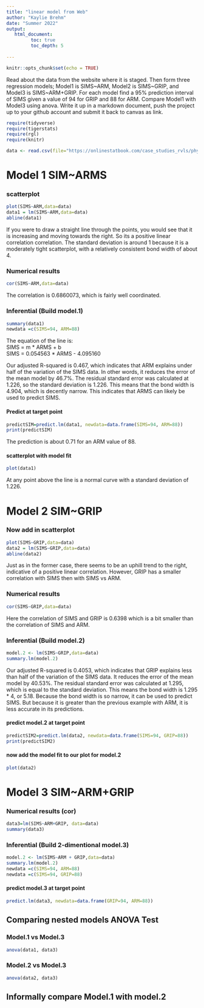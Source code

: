 ```yaml
---
title: "linear model from Web"
author: "Kaylie Brehm"
date: "Summer 2022"
output:
   html_document:
         toc: true
         toc_depth: 5
        
---
```


```r
knitr::opts_chunk$set(echo = TRUE)
```

Read about the data from the website where it is staged.  Then form three regression models; Model1 is SIMS~ARM, Model2 is SIMS~GRIP, and Model3 is SIMS~ARM+GRIP. For each model find a 95% prediction interval of SIMS given a value of 94  for GRIP and 88 for ARM. Compare Model1 with Model3 using anova. Write it up in a markdown document, push the project up to your github account and submit it back to canvas as link. 

 


```r
require(tidyverse)
require(tigerstats)
require(rgl)
require(knitr)

```

```r
data <- read.csv(file="https://onlinestatbook.com/case_studies_rvls/physical_strength/data.txt",sep="",header=TRUE)  

```

# Model 1 SIM~ARMS



### scatterplot

```r
plot(SIMS~ARM,data=data)
data1 = lm(SIMS~ARM,data=data)
abline(data1)
```

If you were to draw a straight line through the points, you would see that it is increasing and moving towards the right. So its a positive linear correlation correlation. The standard deviation is around 1 because it is a moderately tight scatterplot, with a relatively consistent bond width of about 4.

### Numerical results

```r
cor(SIMS~ARM,data=data)
```

The correlation is 0.6860073, which is fairly well coordinated.

### Inferential  (Build model.1)

```r
summary(data1)
newdata =c(SIMS=94, ARM=88)
```

The equation of the line is:   
SIMS = m * ARMS + b   
SIMS = 0.054563 * ARMS - 4.095160   

Our adjusted R-squared is 0.467, which indicates that ARM explains under half of the variation of the SIMS data. In other words, it reduces the error of the mean model by 46.7%. The residual standard error was calculated at 1.226, so the standard deviation is 1.226. This means that the bond width is 4.904, which is decently narrow. This indicates that ARMS can likely be used to predict SIMS.

#### Predict at target point

```r
predictSIM=predict.lm(data1, newdata=data.frame(SIMS=94, ARM=88))
print(predictSIM)
```

The prediction is about 0.71 for an ARM value of 88.

#### scatterplot with model fit
  
```r
plot(data1)
```
  
  
At any point above the line is a normal curve with a standard deviation of 1.226.

# Model 2 SIM~GRIP

### Now add in scatterplot

```r
plot(SIMS~GRIP,data=data)
data2 = lm(SIMS~GRIP,data=data)
abline(data2)
```


Just as in the former case, there seems to be an uphill trend to the right, indicative of a positive linear correlation. However, GRIP has a smaller correlation with SIMS then with SIMS vs ARM.

### Numerical results 

```r
cor(SIMS~GRIP,data=data)
```

Here the correlation of SIMS and GRIP is 0.6398 which is a bit smaller than the correlation of SIMS and ARM.

### Inferential  (Build model.2)


```r
model.2 <- lm(SIMS~GRIP,data=data)
summary.lm(model.2)
``` 

Our adjusted R-squared is 0.4053, which indicates that GRIP explains less than half of the variation of the SIMS data. It reduces the error of the mean model by 40.53%. The residual standard error was calculated at 1.295, which is equal to the standard deviation. This means the bond width is 1.295 * 4, or 5.18. Because the bond width is so narrow, it can be used to predict SIMS. But because it is greater than the previous example with ARM, it is less accurate in its predictions.



#### predict model.2 at target point

```r
predictSIM2=predict.lm(data2, newdata=data.frame(SIMS=94, GRIP=88))
print(predictSIM2)
```

#### now add the model fit to our plot for model.2
  
```r
plot(data2)
```

# Model 3 SIM~ARM+GRIP

### Numerical results (cor)

```r
data3=lm(SIMS~ARM+GRIP, data=data)
summary(data3)
```
  
### Inferential  (Build 2-dimentional model.3)

```r
model.2 <- lm(SIMS~ARM + GRIP,data=data)
summary.lm(model.2)
newdata =c(SIMS=94, ARM=88)
newdata =c(SIMS=94, GRIP=88)
``` 

#### predict model.3 at target point
  
```r
predict.lm(data3, newdata=data.frame(GRIP=94, ARM=88))
```
  

## Comparing nested models ANOVA Test

### Model.1 vs Model.3

```r
anova(data1, data3)
```


### Model.2 vs Model.3

```r
anova(data2, data3)
```

## Informally compare Model.1 with model.2

